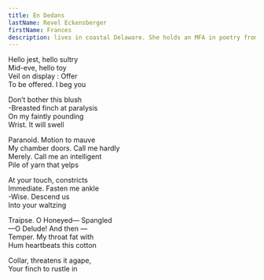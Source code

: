 ```yaml
---
title: En Dedans
lastName: Revel Eckensberger
firstName: Frances
description: lives in coastal Delaware. She holds an MFA in poetry from Cornell University. Her poems have appeared in Tammy, Bennington Review, and The Iowa Review, among others.
---
```


Hello jest, hello sultry\
Mid-eve, hello toy\
Veil on display : Offer\
To be offered. I beg you

Don’t bother this blush\
-Breasted finch at paralysis\
On my faintly pounding\
Wrist. It will swell

Paranoid. Motion to mauve\
My chamber doors. Call me hardly\
Merely. Call me an intelligent\
Pile of yarn that yelps

At your touch, constricts\
Immediate. Fasten me ankle\
-Wise. Descend us\
Into your waltzing

Traipse. O Honeyed— Spangled\
—O Delude! And then —\
Temper. My throat fat with\
Hum heartbeats this cotton

Collar, threatens it agape,\
Your finch to rustle in
